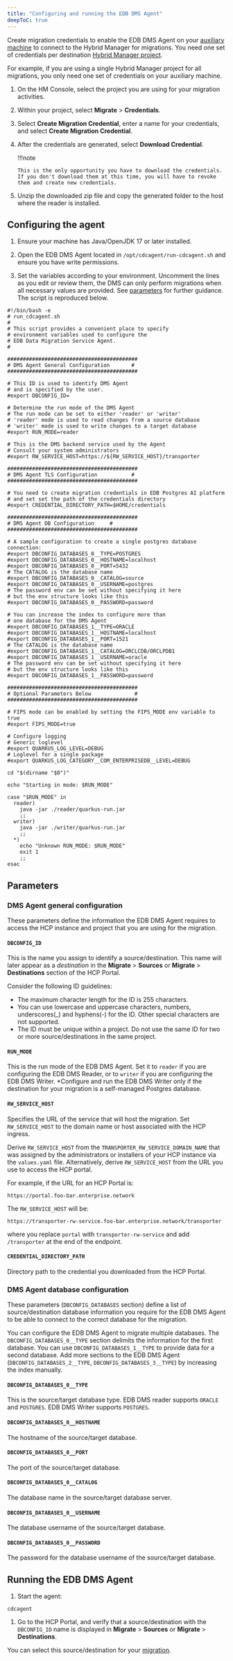 ```yaml
---
title: "Configuring and running the EDB DMS Agent"
deepToC: true
---
```


Create migration credentials to enable the EDB DMS Agent on your [auxiliary machine](../terminology/#auxiliary-machine) to connect to the Hybrid Manager for migrations. You need one set of credentials per destination [Hybrid Manager project](../../../hybrid-manager/using_hybrid_manager/projects/).

For example, if you are using a single Hybrid Manager project for all migrations, you only need one set of credentials on your auxiliary machine.

1.  On the HM Console, select the project you are using for your migration activities.

2.  Within your project, select **Migrate** > **Credentials**.

3.  Select **Create Migration Credential**, enter a name for your credentials, and select **Create Migration Credential**.

4.  After the credentials are generated, select **Download Credential**.

    !!!note

        This is the only opportunity you have to download the credentials. If you don't download them at this time, you will have to revoke them and create new credentials.

5.  Unzip the downloaded zip file and copy the generated folder to the host where the reader is installed.

## Configuring the agent

1.  Ensure your machine has Java/OpenJDK 17 or later installed.

1.  Open the EDB DMS Agent located in `/opt/cdcagent/run-cdcagent.sh` and ensure you have write permissions.

1.  Set the variables according to your environment. Uncomment the lines as you edit or review them, the DMS can only perform migrations when all necessary values are provided. See [parameters](#parameters) for further guidance. The script is reproduced below.

```shell
#!/bin/bash -e
# run_cdcagent.sh
#
# This script provides a convenient place to specify
# environment variables used to configure the
# EDB Data Migration Service Agent.
#

##########################################
# DMS Agent General Configuration       #
##########################################

# This ID is used to identify DMS Agent
# and is specified by the user.
#export DBCONFIG_ID=

# Determine the run mode of the DMS Agent
# The run mode can be set to either 'reader' or 'writer'
# 'reader' mode is used to read changes from a source database
# 'writer' mode is used to write changes to a target database
#export RUN_MODE=reader

# This is the DMS backend service used by the Agent
# Consult your system administrators
#export RW_SERVICE_HOST=https://${RW_SERVICE_HOST}/transporter

##########################################
# DMS Agent TLS Configuration           #
##########################################

# You need to create migration credentials in EDB Postgres AI platform
# and set set the path of the credentials directory
#export CREDENTIAL_DIRECTORY_PATH=$HOME/credentials

##########################################
# DMS Agent DB Configuration     #
##########################################

# A sample configuration to create a single postgres database connection:
#export DBCONFIG_DATABASES_0__TYPE=POSTGRES
#export DBCONFIG_DATABASES_0__HOSTNAME=localhost
#export DBCONFIG_DATABASES_0__PORT=5432
# The CATALOG is the database name
#export DBCONFIG_DATABASES_0__CATALOG=source
#export DBCONFIG_DATABASES_0__USERNAME=postgres
# The password env can be set without specifying it here
# but the env structure looks like this
#export DBCONFIG_DATABASES_0__PASSWORD=password

# You can increase the index to configure more than
# one database for the DMS Agent
#export DBCONFIG_DATABASES_1__TYPE=ORACLE
#export DBCONFIG_DATABASES_1__HOSTNAME=localhost
#export DBCONFIG_DATABASES_1__PORT=1521
# The CATALOG is the database name
#export DBCONFIG_DATABASES_1__CATALOG=ORCLCDB/ORCLPDB1
#export DBCONFIG_DATABASES_1__USERNAME=oracle
# The password env can be set without specifying it here
# but the env structure looks like this
#export DBCONFIG_DATABASES_1__PASSWORD=password

##########################################
# Optional Parameters Below              #
##########################################

# FIPS mode can be enabled by setting the FIPS_MODE env variable to true
#export FIPS_MODE=true

# Configure logging
# Generic loglevel
#export QUARKUS_LOG_LEVEL=DEBUG
# Loglevel for a single package
#export QUARKUS_LOG_CATEGORY__COM_ENTERPRISEDB__LEVEL=DEBUG

cd "$(dirname "$0")"

echo "Starting in mode: $RUN_MODE"

case "$RUN_MODE" in
  reader)
    java -jar ./reader/quarkus-run.jar
    ;;
  writer)
    java -jar ./writer/quarkus-run.jar
    ;;
  *)
    echo "Unknown RUN_MODE: $RUN_MODE"
    exit 1
    ;;
esac

```

## Parameters

### DMS Agent general configuration

These parameters define the information the EDB DMS Agent requires to access the HCP instance and project that you are using for the migration.

#### `DBCONFIG_ID`

This is the name you assign to identify a source/destination. This name will later appear as a _destination_ in the **Migrate** > **Sources** or **Migrate** > **Destinations** section of the HCP Portal.

Consider the following ID guidelines:

- The maximum character length for the ID is 255 characters.
- You can use lowercase and uppercase characters, numbers, underscores(_) and hyphens(-) for the ID. Other special characters are not supported.
- The ID must be unique within a project. Do not use the same ID for two or more source/destinations in the same project.

#### `RUN_MODE`
This is the run mode of the EDB DMS Agent. Set it to `reader` if you are configuring the EDB DMS Reader, or to `writer` if you are configuring the EDB DMS Writer.
*Configure and run the EDB DMS Writer only if the destination for your migration is a self-managed Postgres database.

#### `RW_SERVICE_HOST`

Specifies the URL of the service that will host the migration. Set `RW_SERVICE_HOST` to the domain name or host associated with the HCP ingress.

Derive `RW_SERVICE_HOST` from the `TRANSPORTER_RW_SERVICE_DOMAIN_NAME` that was assigned by the administrators or installers of your HCP instance via the `values.yaml` file. Alternatively, derive `RW_SERVICE_HOST` from the URL you use to access the HCP portal.

For example, if the URL for an HCP Portal is:

`https://portal.foo-bar.enterprise.network`

The `RW_SERVICE_HOST` will be:

`https://transporter-rw-service.foo-bar.enterprise.network/transporter`

where you replace `portal` with `transporter-rw-service` and add `/transporter` at the end of the endpoint.

#### `CREDENTIAL_DIRECTORY_PATH`

Directory path to the credential you downloaded from the HCP Portal.

### DMS Agent database configuration

These parameters (`DBCONFIG_DATABASES` section) define a list of source/destination database information you require for the EDB DMS Agent to be able to connect to the correct database for the migration.

You can configure the EDB DMS Agent to migrate multiple databases. The `DBCONFIG_DATABASES_0__TYPE` section delimits the information for the first database. You can use `DBCONFIG_DATABASES_1__TYPE` to provide data for a second database. Add more sections to the EDB DMS Agent (`DBCONFIG_DATABASES_2__TYPE`, `DBCONFIG_DATABASES_3__TYPE`) by increasing the index manually.

#### `DBCONFIG_DATABASES_0__TYPE`

This is the source/target database type. EDB DMS reader supports `ORACLE` and `POSTGRES`. EDB DMS Writer supports `POSTGRES`.

#### `DBCONFIG_DATABASES_0__HOSTNAME`

The hostname of the source/target database.

#### `DBCONFIG_DATABASES_0__PORT`

The port of the source/target database.

#### `DBCONFIG_DATABASES_0__CATALOG`

The database name in the source/target database server.

#### `DBCONFIG_DATABASES_0__USERNAME`

The database username of the source/target database.

#### `DBCONFIG_DATABASES_0__PASSWORD`

The password for the database username of the source/target database.

## Running the EDB DMS Agent

1.  Start the agent:

```shell
cdcagent
```

1.  Go to the HCP Portal, and verify that a source/destination with the `DBCONFIG_ID` name is displayed in **Migrate** > **Sources** or **Migrate** > **Destinations**.

You can select this source/destination for your [migration](create_migration).
